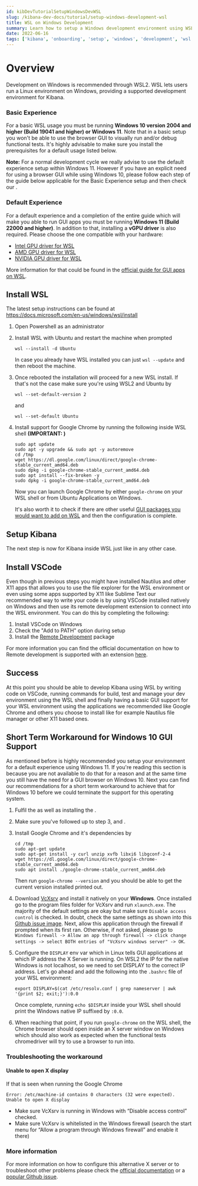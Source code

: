 ```yaml
---
id: kibDevTutorialSetupWindowsDevWSL
slug: /kibana-dev-docs/tutorial/setup-windows-development-wsl
title: WSL on Windows Development
summary: Learn how to setup a Windows development environment using WSL
date: 2022-06-16
tags: ['kibana', 'onboarding', 'setup', 'windows', 'development', 'wsl']
---
```



# Overview

Development on Windows is recommended through WSL2.  WSL lets users run a Linux environment on Windows, providing a supported development environment for Kibana.

<DocCallOut title="Prerequisites">
  
  ### Basic Experience
  For a basic WSL usage you must be running **Windows 10 version 2004 and higher (Build 19041 and higher) or Windows 11**. Note that in a basic setup you won't be able to use 
  the browser GUI to visually run and/or debug functional tests. It's highly advisable to make sure you install the prerequisites for a default usage listed below.
  
  **Note:** For a normal development cycle we really advise to use the default experience setup within Windows 11. However if you have an explicit need for using a browser GUI 
  while using Windows 10, please follow each step of the guide below applicable for the Basic Experience setup and then check our <DocLink id="kibDevTutorialSetupWindowsDevWSL" section="short-term-workaround-for-windows-10-gui-support" text="short term workaround for Windows 10 GUI support" />.
  
  ### Default Experience
  For a default experience and a completion of the entire guide which will make you able to run GUI apps you must be running **Windows 11 (Build 22000 and higher)**.
  In addition to that, installing a **vGPU driver** is also required. Please choose the one compatible with your hardware: 

  - [Intel GPU driver for WSL](https://www.intel.com/content/www/us/en/download/19344/intel-graphics-windows-dch-drivers.html?)
  - [AMD GPU driver for WSL](https://www.amd.com/en/support/kb/release-notes/rn-rad-win-wsl-support)
  - [NVIDIA GPU driver for WSL](https://developer.nvidia.com/cuda/wsl)
  
  More information for that could be found in the [official guide for GUI apps on WSL](https://docs.microsoft.com/en-us/windows/wsl/tutorials/gui-apps#install-support-for-linux-gui-apps).
</DocCallOut>

## Install WSL

The latest setup instructions can be found at https://docs.microsoft.com/en-us/windows/wsl/install

1. Open Powershell as an administrator

2. Install WSL with Ubuntu and restart the machine when prompted
   ```
   wsl --install -d Ubuntu
   ```

   In case you already have WSL installed you can just `wsl --update` and then reboot the machine.

3. Once rebooted the installation will proceed for a new WSL install. If that's not the case make sure you're using 
   WSL2 and Ubuntu by
   ```
   wsl --set-default-version 2
   ```

   and

   ```
   wsl --set-default Ubuntu 
   ```  

4. Install support for Google Chrome by running the following inside WSL shell **(IMPORTANT: <DocLink id="kibDevTutorialSetupWindowsDevWSL" section="default-experience" text="Default Experience Only"/>)**

   ```
   sudo apt update 
   sudo apt -y upgrade && sudo apt -y autoremove 
   cd /tmp
   wget https://dl.google.com/linux/direct/google-chrome-stable_current_amd64.deb
   sudo dpkg -i google-chrome-stable_current_amd64.deb
   sudo apt install --fix-broken -y
   sudo dpkg -i google-chrome-stable_current_amd64.deb
   ```

   Now you can launch Google Chrome by either `google-chrome` on your WSL shell or from Ubuntu Applications on Windows. 
  
   It's also worth it to check if there are other useful [GUI packages you would want to add on WSL](https://docs.microsoft.com/en-us/windows/wsl/tutorials/gui-apps#update-the-packages-in-your-distribution) and then the configuration is complete.

## Setup Kibana

The next step is now <DocLink id="kibDevTutorialSetupDevEnv" section="get-the-code" text="setup your development environment" /> for Kibana inside WSL just like in any other case.

## Install VSCode

Even though in previous steps you might have installed Nautilus and other X11 apps that allows you to use the file explorer for the WSL environment or even using some apps supported by X11 like 
Sublime Text our recommended way to write your code is by using VSCode installed natively on Windows and then use its remote development extension to connect into the WSL environment. You can do this 
by completing the following:

1. Install VSCode on Windows
2. Check the "Add to PATH" option during setup
3. Install the [Remote Development](https://aka.ms/vscode-remote/download/extension) package

For more information you can find the official documentation on how to Remote development is supported with an extension [here](https://code.visualstudio.com/docs/remote/wsl).

## Success

At this point you should be able to develop Kibana using WSL by writing code on VSCode, running commands for build, test and manage your dev environment using the WSL shell and finally having a basic GUI 
support for your WSL environment using the applications we recommended like Google Chrome and others you choose to install like for example Nautilus file manager or other X11 based ones.

## Short Term Workaround for Windows 10 GUI Support

As mentioned before is highly recommended you setup your environment for a default experience using Windows 11. If you're reading this section is because you are not available to do that for a reason and 
at the same time you still have the need for a GUI browser on Windows 10. Next you can find our recommendations for a short term workaround to achieve that for Windows 10 before we could terminate the support 
for this operating system.

1. Fulfil the <DocLink id="kibDevTutorialSetupWindowsDevWSL" section="basic-experience" text="prerequisites for basic experience"/> as well as installing the <DocLink id="kibDevTutorialSetupWindowsDevWSL" section="default-experience" text="vGPU drivers from the default experience"/>. 

2. Make sure you've followed <DocLink id="kibDevTutorialSetupWindowsDevWSL" section="install-wsl" text="Install WSL"/> up to step 3, <DocLink id="kibDevTutorialSetupWindowsDevWSL" section="setup-kibana" text="Setup Kibana"/> and <DocLink id="kibDevTutorialSetupWindowsDevWSL" section="install-vscode" text="Install VSCode"/>.

3. Install Google Chrome and it's dependencies by
   ```
   cd /tmp
   sudo apt-get update
   sudo apt-get install -y curl unzip xvfb libxi6 libgconf-2-4
   wget https://dl.google.com/linux/direct/google-chrome-stable_current_amd64.deb
   sudo apt install ./google-chrome-stable_current_amd64.deb
   ```
   
   Then run `google-chrome --version` and you should be able to get the current version installed printed out.

4. Download [VcXsrv](https://sourceforge.net/projects/vcxsrv) and install it natively on your **Windows**. Once installed go to the program files folder for VcXsrv and run `xlaunch.exe`. The majority of the default 
   settings are okay but make sure `Disable access control` is checked. In doubt, check the same settings as shown into this [Github issue image](https://github.com/microsoft/WSL/issues/4106#issuecomment-502920377). 
   Next, allow this application through the firewall if prompted when its first ran. Otherwise, if not asked, please go to `Windows firewall -> Allow an app through firewall -> click change settings -> select BOTH entries of "VcXsrv windows server" -> OK`.

5. Configure the `DISPLAY` env var which in Linux tells GUI applications at which IP address the X Server is running. On WSL2 the IP for the native Windows is not localhost, so we need 
   to set DISPLAY to the correct IP address. Let's go ahead and add the following into the `.bashrc` file of your WSL environment:
   ```
   export DISPLAY=$(cat /etc/resolv.conf | grep nameserver | awk '{print $2; exit;}'):0.0
   ```
   Once complete, running `echo $DISPLAY` inside your WSL shell should print the Windows native IP suffixed by `:0.0`.

6. When reaching that point, if you run `google-chrome` on the WSL shell, the Chrome browser should open inside an X server window on Windows which should also work as expected when the functional tests chromedriver will try to use a browser to run into.

### Troubleshooting the workaround

#### Unable to open X display

If that is seen when running the Google Chrome

```
Error: /etc/machine-id contains 0 characters (32 were expected).
Unable to open X display
```

- Make sure VcXsrv is running in Windows with “Disable access control” checked.
- Make sure VcXsrv is whitelisted in the Windows firewall (search the start menu for “Allow a program through Windows firewall” and enable it there)

### More information

For more information on how to configure this alternative X server or to troubleshoot other problems please check 
the [official documentation](https://sourceforge.net/p/vcxsrv/wiki/VcXsrv%20%26%20Win10/) or a [popular Github issue](https://github.com/microsoft/WSL/issues/4106#issuecomment-502920377).
